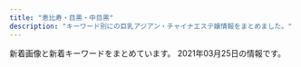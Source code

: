 ```yaml
---
title: "恵比寿・目黒・中目黒"
description: "キーワード別にの巨乳アジアン・チャイナエステ嬢情報をまとめました。"
---
```


新着画像と新着キーワードをまとめています。
2021年03月25日の情報です。

<DmmAffiliateIns />
<KeywordTable
  shops={
    [
    {
        "img_links": [
            "http://meguro-babel.com/images/room/photo04.jpg",
            "http://meguro-babel.com/images/qr.jpg",
            "http://meguro-babel.com/girl/5.jpg",
            "http://meguro-babel.com/girl/19.jpg",
            "http://meguro-babel.com/topics/img/129-1.jpg",
            "http://meguro-babel.com/girl/11.jpg",
            "http://meguro-babel.com/girl/8.jpg",
            "http://meguro-babel.com/images/room/photo01.jpg",
            "http://meguro-babel.com/topics/img/142-1.jpg",
            "http://meguro-babel.com/girl/7.jpg",
            "http://meguro-babel.com/topics/img/155-1.jpg",
            "http://meguro-babel.com/girl/13.jpg",
            "http://meguro-babel.com/girl/1.jpg",
            "http://meguro-babel.com/girl/21.jpg",
            "http://meguro-babel.com/girl/9.jpg",
            "http://meguro-babel.com/topics/img/156-1.jpg",
            "http://meguro-babel.com/images/room/photo03.jpg",
            "http://meguro-babel.com/topics/img/151-1.jpg",
            "http://meguro-babel.com/girl/4.jpg",
            "http://meguro-babel.com/girl/10.jpg",
            "http://meguro-babel.com/girl/6.jpg",
            "http://meguro-babel.com/girl/15.jpg",
            "http://meguro-babel.com/images/room/photo02.jpg",
            "http://meguro-babel.com/girl/24.jpg",
            "http://meguro-babel.com/topics/img/157-1.jpg",
            "http://meguro-babel.com/topics/img/150-1.jpg",
            "http://meguro-babel.com/images/topimg4.jpg",
            "http://meguro-babel.com/topics/img/145-1.jpg",
            "http://meguro-babel.com/images/img_1.jpg",
            "http://meguro-babel.com/girl/2.jpg",
            "http://meguro-babel.com/girl/3.jpg"
        ],
        "url": "http://meguro-babel.com/",
        "station": "JR\u76ee\u9ed2\u99c5\u6771\u53e3",
        "keywords": {},
        "name": "\u30d0\u30d9\u30eb"
    },
    {
        "url": "http://relacute.tyo.cm/",
        "station": "JR\u76ee\u9ed2\u99c5\u6771\u53e3",
        "keywords": {},
        "name": "RelaCute \u30ea\u30e9\u30ad\u30e5\u30fc\u30c8",
        "img_links": []
    },
    {
        "img_links": [
            "http://victoria.tyo.cm/images/room2.jpg",
            "http://victoria.tyo.cm/photos/sites/13/2018/12/2018121502493879.jpg",
            "http://victoria.tyo.cm/images/top.jpg",
            "http://victoria.tyo.cm/photos/sites/13/2019/07/2019070206503156.jpg",
            "http://victoria.tyo.cm/photos/sites/13/2018/12/2018121502493847.jpg",
            "http://victoria.tyo.cm/photos/sites/13/2020/02/202002030340133.jpg",
            "http://victoria.tyo.cm/photos/sites/13/2019/10/2019101403232834.jpg",
            "http://victoria.tyo.cm/photos/sites/13/2019/08/2019080607062415.jpg",
            "http://victoria.tyo.cm/photos/sites/13/2019/01/2019012509505197.jpg",
            "http://victoria.tyo.cm/images/pick.jpg",
            "http://victoria.tyo.cm/photos/sites/13/2019/01/2019011103510521.jpg",
            "http://victoria.tyo.cm/photos/sites/13/2020/02/2020021307433041.jpg",
            "http://victoria.tyo.cm/images/news.jpg",
            "http://victoria.tyo.cm/photos/sites/13/2019/05/201905100639429.jpg",
            "http://victoria.tyo.cm/photos/sites/13/2018/12/2018122701570616.jpg",
            "http://victoria.tyo.cm/images/s_staff.png",
            "http://victoria.tyo.cm/photos/sites/13/2019/02/2019022703022355.jpg",
            "http://victoria.tyo.cm/images/room4.jpg",
            "http://victoria.tyo.cm/photos/sites/13/2018/12/2018121502493953.jpg",
            "http://victoria.tyo.cm/photos/sites/13/2018/12/2018122904422525.jpg",
            "http://victoria.tyo.cm/photos/sites/13/2019/01/2019012509534353.jpg",
            "http://victoria.tyo.cm/photos/sites/13/2020/01/2020012005552622.jpg",
            "http://victoria.tyo.cm/photos/sites/13/2018/12/2018121502493814.jpg",
            "http://victoria.tyo.cm/photos/sites/13/2019/01/2019012108071242.jpg",
            "http://victoria.tyo.cm/photos/sites/13/2019/02/2019021407162693.jpg",
            "http://victoria.tyo.cm/photos/sites/13/2019/04/2019041807165826.jpg",
            "http://victoria.tyo.cm/images/room3.jpg",
            "http://victoria.tyo.cm/photos/sites/13/2019/06/2019061005275095.jpg",
            "https://www.a-side.com/ad/koko/include/banner/koko_125x125.png",
            "http://victoria.tyo.cm/photos/sites/13/2019/12/2019120106181894.jpg",
            "http://victoria.tyo.cm/photos/sites/13/2018/12/2018122701570643.jpg",
            "http://victoria.tyo.cm/photos/sites/13/2019/12/2019120406433710.jpg",
            "http://victoria.tyo.cm/images/room1.jpg",
            "http://victoria.tyo.cm/photos/sites/13/2019/10/2019100904083557.jpg",
            "http://victoria.tyo.cm/photos/sites/13/2020/02/2020020104570910.jpg",
            "http://victoria.tyo.cm/photos/sites/13/2020/01/2020012005552181.jpg",
            "http://victoria.tyo.cm/photos/sites/13/2019/04/2019040304024424.jpg",
            "http://victoria.tyo.cm/photos/sites/13/2020/01/2020011205500461.jpg",
            "http://victoria.tyo.cm/photos/sites/13/2019/01/2019010506293526.jpg",
            "http://victoria.tyo.cm/photos/sites/13/2019/12/2019120904521188.jpg",
            "http://victoria.tyo.cm/images/face.jpg",
            "http://victoria.tyo.cm/photos/sites/13/2020/01/2020011104241542.jpg",
            "http://victoria.tyo.cm/photos/sites/13/2019/02/2019021206543056.jpg",
            "http://victoria.tyo.cm/photos/sites/13/2019/12/2019120904521737.jpg",
            "http://victoria.tyo.cm/images/mobile.jpg",
            "http://victoria.tyo.cm/photos/sites/13/2020/03/2020031904101259.jpg",
            "http://victoria.tyo.cm/photos/sites/13/2018/12/2018122904411765.jpg",
            "http://victoria.tyo.cm/photos/sites/13/2019/10/2019100904082968.jpg",
            "http://victoria.tyo.cm/photos/sites/13/2020/10/2020100803550565.jpg",
            "http://victoria.tyo.cm/photos/sites/13/2021/02/2021021509575615.jpg",
            "http://victoria.tyo.cm/photos/sites/13/2019/01/2019010506292922.jpg"
        ],
        "url": "http://victoria.tyo.cm/",
        "keywords": {
            "87": 3,
            "F": 1,
            "D": 20,
            "93": 1,
            "89": 1,
            "E": 3,
            "85": 8,
            "82": 2,
            "83": 8,
            "86": 10,
            "C": 8,
            "G": 1
        },
        "station": "JR\u76ee\u9ed2\u99c5\u6771\u53e3",
        "name": "Victoria\u30fb\u30d3\u30af\u30c8\u30ea\u30a2"
    },
    {
        "station": "\u4e2d\u76ee\u9ed2\u99c5\u5357\u6539\u672d\u897f\u53e3",
        "name": "\u6d77\u8cca\u8239",
        "url": "http://kaizokusen.jpn.mn/",
        "img_links": [
            "http://kaizokusen.jpn.mn/photos/sites/31/2018/07/2018070912312985.jpg",
            "http://kaizokusen.jpn.mn/images/news_bj1.jpg",
            "http://kaizokusen.jpn.mn/photos/sites/31/2019/01/2019010309225534.jpg",
            "http://kaizokusen.jpn.mn/images/s_link.png",
            "http://kaizokusen.jpn.mn/photos/sites/31/2019/05/2019051702252726.jpg",
            "http://kaizokusen.jpn.mn/photos/sites/31/2020/06/2020061305220545.jpg",
            "http://kaizokusen.jpn.mn/images/s_contact.jpg",
            "http://kaizokusen.jpn.mn/images/end.png",
            "http://kaizokusen.jpn.mn/photos/sites/31/2019/04/2019040301572848.jpg",
            "http://kaizokusen.jpn.mn/photos/sites/31/2020/08/2020080301195061.jpg",
            "http://kaizokusen.jpn.mn/photos/sites/31/2020/06/2020062208015349.jpg",
            "http://kaizokusen.jpn.mn/photos/sites/31/2019/03/2019032710574970.jpg",
            "http://kaizokusen.jpn.mn/photos/sites/31/2019/11/2019112102290816.jpg",
            "http://kaizokusen.jpn.mn/photos/sites/31/2020/06/2020060409294464.jpg",
            "http://kaizokusen.jpn.mn/images/news04.jpg",
            "http://kaizokusen.jpn.mn/photos/sites/31/2020/05/2020051510144982.jpg",
            "http://kaizokusen.jpn.mn/images/top.jpg",
            "http://kaizokusen.jpn.mn/photos/sites/31/2019/02/2019021410470448.jpg",
            "http://kaizokusen.jpn.mn/photos/sites/31/2020/02/2020022107354732.jpg",
            "http://kaizokusen.jpn.mn/photos/sites/31/2020/11/2020112103070699.jpg",
            "http://kaizokusen.jpn.mn/photos/sites/31/2019/11/2019111401215721.jpg",
            "http://kaizokusen.jpn.mn/photos/sites/31/2019/01/201901130238317.jpg",
            "http://kaizokusen.jpn.mn/photos/sites/31/2020/08/2020082411195272.jpg",
            "http://kaizokusen.jpn.mn/images/s_news.jpg",
            "http://kaizokusen.jpn.mn/photos/sites/31/2020/04/2020042207290081.jpg",
            "http://kaizokusen.jpn.mn/photos/sites/31/2020/03/2020031402334084.jpg",
            "http://kaizokusen.jpn.mn/photos/sites/31/2018/12/2018121710580889.jpg",
            "http://kaizokusen.jpn.mn/photos/sites/31/2020/03/2020030801205388.jpg",
            "http://kaizokusen.jpn.mn/photos/sites/31/2020/01/2020010602051995.jpg",
            "http://kaizokusen.jpn.mn/photos/sites/31/2019/09/2019091102140786.jpg",
            "http://kaizokusen.jpn.mn/photos/sites/31/2019/12/2019121904244431.jpg",
            "http://kaizokusen.jpn.mn/images/s_pick.png",
            "http://kaizokusen.jpn.mn/photos/sites/31/2020/12/2020120801390122.jpg",
            "http://kaizokusen.jpn.mn/images/news_bj3.jpg",
            "http://kaizokusen.jpn.mn/photos/sites/31/2019/06/2019061406003081.jpg",
            "http://kaizokusen.jpn.mn/photos/sites/31/2019/06/2019060402255852.jpg",
            "http://kaizokusen.jpn.mn/photos/sites/31/2019/01/2019012803255272.jpg",
            "http://kaizokusen.jpn.mn/images/mobile.jpg",
            "http://kaizokusen.jpn.mn/photos/sites/31/2019/11/2019111410352979.jpg",
            "http://kaizokusen.jpn.mn/photos/sites/31/2021/03/202103220145503.jpg",
            "http://kaizokusen.jpn.mn/photos/sites/31/2018/12/2018122706404758.jpg",
            "http://kaizokusen.jpn.mn/photos/sites/31/2019/06/2019060402255271.jpg",
            "http://kaizokusen.jpn.mn/photos/sites/31/2019/03/2019032601332117.jpg",
            "http://kaizokusen.jpn.mn/images/news03.jpg",
            "http://kaizokusen.jpn.mn/photos/sites/31/2019/09/2019092905302643.jpg",
            "http://kaizokusen.jpn.mn/images/s_staff.png",
            "http://kaizokusen.jpn.mn/photos/sites/31/2019/12/2019122806012497.jpg",
            "http://kaizokusen.jpn.mn/photos/sites/31/2019/02/2019022801560094.jpg",
            "http://kaizokusen.jpn.mn/photos/sites/31/2020/02/202002070127147.jpg",
            "http://kaizokusen.jpn.mn/photos/sites/31/2020/01/2020011609085443.jpg",
            "http://kaizokusen.jpn.mn/photos/sites/31/2020/06/2020061302013959.jpg",
            "http://kaizokusen.jpn.mn/photos/sites/31/2019/12/201912200917482.jpg",
            "http://kaizokusen.jpn.mn/images/headline.jpg"
        ],
        "keywords": {
            "86": 28,
            "E": 28,
            "D": 74,
            "88": 10,
            "83": 7,
            "87": 32,
            "C": 45,
            "85": 26,
            "84": 3
        }
    },
    {
        "img_links": [
            "http://with-you.tyo.cm/photos/sites/6/2019/11/2019112916075813.jpg",
            "http://with-you.tyo.cm/photos/sites/6/2019/12/2019121914290210.jpg",
            "http://with-you.tyo.cm/images/s_pick.jpg",
            "http://with-you.tyo.cm/photos/sites/6/2019/11/2019110107573374.jpg",
            "http://with-you.tyo.cm/photos/sites/6/2019/02/2019021816145119.jpg",
            "http://with-you.tyo.cm/photos/sites/6/2020/03/2020032714573892.jpg",
            "http://with-you.tyo.cm/photos/sites/6/2019/12/2019121017051599.jpg",
            "http://with-you.tyo.cm/photos/sites/6/2019/10/2019102716505281.jpg",
            "http://with-you.tyo.cm/photos/sites/6/2019/11/2019111915264240.jpg",
            "http://with-you.tyo.cm/photos/sites/6/2020/03/2020032714542799.jpg",
            "http://with-you.tyo.cm/photos/sites/6/2019/11/2019110107572662.jpg",
            "http://with-you.tyo.cm/photos/sites/6/2019/11/2019112214503286.jpg",
            "http://with-you.tyo.cm/images/top.png",
            "http://with-you.tyo.cm/photos/sites/6/2020/06/2020061515324852.jpg",
            "http://with-you.tyo.cm/photos/sites/6/2019/02/2019021816155116.jpg",
            "http://with-you.tyo.cm/photos/sites/6/2019/11/2019110108002447.jpg",
            "http://with-you.tyo.cm/photos/sites/6/2019/11/2019110606012817.jpg",
            "http://with-you.tyo.cm/photos/sites/6/2020/06/2020061515330329.jpg",
            "http://with-you.tyo.cm/photos/sites/6/2019/12/2019121914290846.jpg",
            "http://with-you.tyo.cm/photos/sites/6/2019/11/2019110806175734.jpg",
            "http://with-you.tyo.cm/photos/sites/6/2020/09/2020092511214697.jpg",
            "http://with-you.tyo.cm/photos/sites/6/2019/11/2019112916075124.jpg",
            "http://with-you.tyo.cm/images/s_news.jpg",
            "http://with-you.tyo.cm/photos/sites/6/2019/11/2019112214502832.jpg",
            "http://with-you.tyo.cm/photos/sites/6/2019/11/2019111915264046.jpg",
            "http://with-you.tyo.cm/images/s_recuit.jpg",
            "http://with-you.tyo.cm/photos/sites/6/2021/02/2021022216380216.jpg",
            "http://with-you.tyo.cm/photos/sites/6/2019/02/2019021818395644.jpg",
            "http://with-you.tyo.cm/photos/sites/6/2019/06/2019060510455732.jpg",
            "http://with-you.tyo.cm/photos/sites/6/2019/10/2019102716505124.jpg",
            "http://with-you.tyo.cm/photos/sites/6/2019/03/2019030615474648.jpg",
            "http://with-you.tyo.cm/photos/sites/6/2019/11/2019112517122617.jpg",
            "http://with-you.tyo.cm/images/s_link.jpg",
            "http://with-you.tyo.cm/photos/sites/6/2019/11/2019112916080552.jpg",
            "http://with-you.tyo.cm/photos/sites/6/2019/11/2019110806175615.jpg",
            "http://with-you.tyo.cm/images/s_staff.jpg",
            "http://with-you.tyo.cm/photos/sites/6/2019/02/2019021818404723.jpg",
            "http://with-you.tyo.cm/photos/sites/6/2019/11/2019112517121980.jpg",
            "http://with-you.tyo.cm/photos/sites/6/2019/12/2019121017051597.jpg",
            "http://with-you.tyo.cm/photos/sites/6/2019/11/2019110108001772.jpg"
        ],
        "keywords": {
            "D": 19,
            "C": 35
        },
        "url": "http://with-you.tyo.cm",
        "station": "JR\u76ee\u9ed2\u99c5\u6771\u53e3",
        "name": "With you\u30fb\u30a6\u30a3\u30ba\u30e6\u30fc"
    },
    {
        "name": "OnlyOne",
        "keywords": {
            "F": 1,
            "85": 8,
            "83": 2,
            "C": 4,
            "D": 26,
            "88": 3,
            "86": 11,
            "E": 2,
            "84": 1,
            "87": 7
        },
        "url": "http://onlyone.tyo.cm/",
        "img_links": [
            "http://onlyone.tyo.cm/photos/sites/5/2019/11/2019110105152849.jpg",
            "http://onlyone.tyo.cm/photos/sites/5/2019/05/2019052911352557.jpg",
            "http://onlyone.tyo.cm/photos/sites/5/2018/06/2018062904050630.jpg",
            "http://onlyone.tyo.cm/photos/sites/5/2018/11/2018112110301745.jpg",
            "http://onlyone.tyo.cm/photos/sites/5/2020/01/2020011413500417.jpg",
            "http://onlyone.tyo.cm/photos/sites/5/2020/05/2020051419324761.jpg",
            "http://onlyone.tyo.cm/photos/sites/5/2021/03/2021030316101626.jpg",
            "http://onlyone.tyo.cm/photos/sites/5/2020/09/2020092218541894.jpg",
            "http://onlyone.tyo.cm/photos/sites/5/2018/08/2018080308152252.jpg",
            "http://onlyone.tyo.cm/photos/sites/5/2020/02/2020022610121615.jpg",
            "http://onlyone.tyo.cm/photos/sites/5/2021/02/202102181024101.jpg",
            "http://onlyone.tyo.cm/images/top.png",
            "http://onlyone.tyo.cm/photos/sites/5/2019/03/2019030418403098.jpg",
            "http://onlyone.tyo.cm/photos/sites/5/2020/06/2020060815500896.jpg",
            "http://onlyone.tyo.cm/photos/sites/5/2020/09/2020092510524025.jpg",
            "http://onlyone.tyo.cm/images/s_link.png",
            "http://onlyone.tyo.cm/photos/sites/5/2020/09/2020092510523723.jpg",
            "http://onlyone.tyo.cm/photos/sites/5/2021/03/2021030316101022.jpg",
            "http://onlyone.tyo.cm/photos/sites/5/2020/01/2020011413501066.jpg",
            "http://onlyone.tyo.cm/photos/sites/5/2018/09/2018092710191274.jpg",
            "http://onlyone.tyo.cm/images/new.jpg",
            "http://onlyone.tyo.cm/images/acc2.jpg",
            "http://onlyone.tyo.cm/photos/sites/5/2020/07/2020070215334437.jpg",
            "http://onlyone.tyo.cm/photos/sites/5/2021/02/2021022216501749.jpg",
            "http://onlyone.tyo.cm/photos/sites/5/2021/02/2021022515094363.jpg",
            "http://onlyone.tyo.cm/photos/sites/5/2020/09/2020092510523998.jpg",
            "http://onlyone.tyo.cm/photos/sites/5/2019/08/2019082610481667.jpg",
            "http://onlyone.tyo.cm/images/room3.jpg",
            "http://onlyone.a1.ies.bz/upload/sites/5/2021/03/2021030316101022.jpg",
            "http://onlyone.tyo.cm/photos/sites/5/2019/12/2019120510353312.jpg",
            "http://onlyone.tyo.cm/images/room2.jpg",
            "http://onlyone.tyo.cm/photos/sites/5/2019/06/2019060510472559.jpg",
            "http://onlyone.tyo.cm/images/acc4.jpg",
            "http://onlyone.tyo.cm/photos/sites/5/2020/09/2020092617301564.jpg",
            "http://onlyone.tyo.cm/photos/sites/5/2018/11/2018110713255310.jpg",
            "http://onlyone.tyo.cm/photos/sites/5/2017/11/2017112708111797.jpg",
            "http://onlyone.tyo.cm/photos/sites/5/2020/03/2020031716151746.jpg",
            "http://onlyone.tyo.cm/photos/sites/5/2020/07/2020070217061815.jpg",
            "http://onlyone.tyo.cm/photos/sites/5/2019/05/2019050915292562.jpg",
            "http://onlyone.tyo.cm/photos/sites/5/2019/07/201907171609201.jpg",
            "http://onlyone.tyo.cm/photos/sites/5/2021/02/202102201049167.jpg",
            "http://onlyone.tyo.cm/photos/sites/5/2019/12/2019121715483135.jpg",
            "http://onlyone.tyo.cm/photos/sites/5/2019/02/2019022310334774.jpg",
            "http://onlyone.tyo.cm/photos/sites/5/2018/07/2018071709241386.jpg",
            "http://onlyone.tyo.cm/photos/sites/5/2019/07/2019071716092046.jpg",
            "http://onlyone.tyo.cm/images/acc1.jpg",
            "http://onlyone.tyo.cm/photos/sites/5/2019/02/2019022310345266.jpg",
            "http://onlyone.tyo.cm/images/room4.jpg",
            "http://onlyone.tyo.cm/photos/sites/5/2019/11/2019112117013754.jpg",
            "http://onlyone.tyo.cm/photos/sites/5/2018/07/2018071709242171.jpg",
            "http://onlyone.tyo.cm/photos/sites/5/2018/10/201810181432433.jpg",
            "http://onlyone.tyo.cm/photos/sites/5/2019/06/2019060510384975.jpg",
            "http://onlyone.tyo.cm/photos/sites/5/2019/01/2019011814353078.jpg",
            "http://onlyone.tyo.cm/photos/sites/5/2019/01/2019013017371133.jpg",
            "http://onlyone.tyo.cm/photos/sites/5/2020/09/2020090210405221.jpg",
            "http://onlyone.tyo.cm/photos/sites/5/2018/03/2018031607430562.jpg",
            "http://onlyone.tyo.cm/images/acc3.jpg",
            "http://onlyone.tyo.cm/images/s_staff.png",
            "http://onlyone.tyo.cm/photos/sites/5/2018/08/2018082407542866.jpg",
            "http://onlyone.tyo.cm/photos/sites/5/2019/08/2019080815010066.jpg",
            "http://onlyone.tyo.cm/photos/sites/5/2020/01/2020011412572423.jpg",
            "http://onlyone.tyo.cm/photos/sites/5/2019/07/2019070711031982.jpg",
            "http://onlyone.tyo.cm/photos/sites/5/2019/11/2019110105153240.jpg",
            "http://onlyone.tyo.cm/photos/sites/5/2019/07/2019070616424775.jpg",
            "http://onlyone.tyo.cm/photos/sites/5/2021/02/2021021810240848.jpg",
            "http://onlyone.tyo.cm/images/room1.jpg",
            "http://onlyone.tyo.cm/images/line.jpg"
        ],
        "station": "JR\u76ee\u9ed2\u99c5\u897f\u53e3"
    },
    {
        "img_links": [
            "http://fiji-resort.ests.jp/photos/sites/30/2019/06/2019061411123068.jpg",
            "http://fiji-resort.ests.jp/photos/sites/30/2019/12/2019121110440091.jpg",
            "http://fiji-resort.ests.jp/photos/sites/30/2019/03/2019033011081995.jpg",
            "http://fiji-resort.ests.jp/photos/sites/30/2018/09/2018091916161390.jpg",
            "http://fiji-resort.ests.jp/images/access01.jpg",
            "http://fiji-resort.ests.jp/photos/sites/30/2019/11/2019110909384037.jpg",
            "http://fiji-resort.ests.jp/images/s_staff.png",
            "http://fiji-resort.ests.jp/photos/sites/30/2018/11/2018110510493920.jpg",
            "http://fiji-resort.ests.jp/images/access06.jpg",
            "http://fiji-resort.ests.jp/photos/sites/30/2019/09/2019092914334514.jpg",
            "http://fiji-resort.ests.jp/images/top.png",
            "http://fiji-resort.ests.jp/photos/sites/30/2020/02/2020022116402274.jpg",
            "http://fiji-resort.ests.jp/images/s_topics.png",
            "http://fiji-resort.ests.jp/images/access04.jpg",
            "http://fiji-resort.ests.jp/images/access02.jpg",
            "http://fiji-resort.ests.jp/images/access05.jpg",
            "http://fiji-resort.ests.jp/photos/sites/30/2019/03/2019031518525662.jpg",
            "http://fiji-resort.ests.jp/images/end.png",
            "http://fiji-resort.ests.jp/photos/sites/30/2018/11/2018110510493422.jpg",
            "http://fiji-resort.ests.jp/photos/sites/30/2019/03/2019033011105316.jpg",
            "http://fiji-resort.ests.jp/photos/sites/30/2019/06/2019060610451514.jpg",
            "http://fiji-resort.ests.jp/images/topics_bj3.png",
            "http://fiji-resort.ests.jp/photos/sites/30/2019/05/2019050215480292.jpg",
            "http://fiji-resort.ests.jp/images/mobile.png",
            "http://fiji-resort.ests.jp/photos/sites/30/2019/04/2019042017525677.jpg",
            "http://fiji-resort.ests.jp/photos/sites/30/2019/05/2019050215480138.jpg",
            "http://fiji-resort.ests.jp/photos/sites/30/2018/06/2018061511340989.jpg",
            "http://fiji-resort.ests.jp/photos/sites/30/2019/05/2019050215480157.jpg",
            "http://fiji-resort.ests.jp/images/access03.jpg",
            "http://fiji-resort.ests.jp/images/s_link.png",
            "http://fiji-resort.ests.jp/photos/sites/30/2018/09/2018091301234543.jpg",
            "http://fiji-resort.ests.jp/images/line.png"
        ],
        "url": "http://fiji-resort.ests.jp/",
        "keywords": {
            "83": 39,
            "C": 138,
            "82": 18,
            "89": 18,
            "86": 60,
            "87": 78,
            "85": 123,
            "E": 57,
            "D": 141
        },
        "name": "\u30d5\u30a3\u30b8\u30fc\u30ea\u30be\u30fc\u30c8",
        "station": "\u4e2d\u76ee\u9ed2\u99c5\u897f\u53e3"
    },
    {
        "name": "Angel-\u30a8\u30f3\u30b8\u30a7\u30eb-",
        "keywords": {
            "86": 10,
            "87": 2,
            "85": 6,
            "90": 1,
            "84": 2,
            "C": 40,
            "E": 4,
            "89": 1,
            "D": 27,
            "88": 3
        },
        "station": "JR\u76ee\u9ed2\u99c5\u6771\u53e3",
        "img_links": [
            "http://angel.jpn.cm/photos/sites/3/2016/08/staff29a.jpg",
            "http://angel.jpn.cm/photos/sites/3/2019/11/201911181407260.jpg",
            "http://angel.jpn.cm/photos/sites/3/2016/08/staff28a.jpg",
            "http://angel.jpn.cm/photos/sites/3/2016/08/staff24.jpg",
            "http://angel.jpn.cm/photos/sites/3/2018/06/2018061505064271.jpg",
            "http://angel.jpn.cm/photos/sites/3/2021/02/2021021714005240.jpg",
            "http://angel.jpn.cm/images/s_news.png",
            "http://angel.jpn.cm/photos/sites/3/2019/12/2019122718552413.jpg",
            "http://angel.jpn.cm/photos/sites/3/2019/12/2019122718552430.jpg",
            "http://angel.jpn.cm/photos/sites/3/2017/01/1.jpg",
            "http://angel.jpn.cm/photos/sites/3/2016/08/staff3.jpg",
            "http://angel.jpn.cm/images/room3.jpg",
            "http://angel.jpn.cm/photos/sites/3/2019/07/2019071016030711.jpg",
            "http://cdn.dino-es.com/images/logo/150x40DinoEs.png",
            "http://angel.jpn.cm/photos/sites/3/2016/10/staff01.jpg",
            "http://angel.jpn.cm/images/s_mobile.png",
            "http://angel.jpn.cm/photos/sites/3/2017/12/201712270537317.jpg",
            "http://angel.jpn.cm/photos/sites/3/2019/07/2019071213431954.jpg",
            "http://angel.jpn.cm/photos/sites/3/2017/05/8.jpg",
            "http://angel.jpn.cm/photos/sites/3/2016/08/staff4.jpg",
            "http://angel.jpn.cm/photos/sites/3/2021/02/2021022516024747.jpg",
            "http://angel.jpn.cm/photos/sites/3/2016/08/staff38.jpg",
            "http://angel.jpn.cm/photos/sites/3/2016/10/staff41.jpg",
            "http://angel.jpn.cm/photos/sites/3/2019/06/201906051042276.jpg",
            "http://angel.jpn.cm/photos/sites/3/2016/10/staff01a.jpg",
            "http://angel.jpn.cm/images/s_staff.png",
            "http://angel.jpn.cm/images/girl-z2.jpg",
            "http://angel.jpn.cm/photos/sites/3/2016/08/staff23.jpg",
            "http://angel.jpn.cm/photos/sites/3/2016/08/staff7.jpg",
            "http://angel.jpn.cm/photos/sites/3/2018/06/2018061505064251.jpg",
            "http://angel.jpn.cm/photos/sites/3/2016/08/staff29.jpg",
            "http://angel.jpn.cm/photos/sites/3/2019/10/2019100910242499.jpg",
            "http://angel.jpn.cm/photos/sites/3/2018/06/2018062105525655.jpg",
            "http://angel.jpn.cm/images/room6.jpg",
            "http://angel.jpn.cm/images/s_link.png",
            "http://angel.jpn.cm/photos/sites/3/2019/12/2019122718552333.jpg",
            "http://angel.jpn.cm/photos/sites/3/2016/08/staff8a.jpg",
            "http://angel.jpn.cm/photos/sites/3/2020/06/2020061515170635.jpg",
            "http://angel.jpn.cm/photos/sites/3/2016/08/staff8.jpg",
            "http://angel.jpn.cm/photos/sites/3/2016/08/staff39.jpg",
            "http://angel.jpn.cm/photos/sites/3/2016/08/staff28.jpg",
            "http://angel.jpn.cm/images/room1.jpg",
            "http://angel.jpn.cm/images/room7.jpg",
            "http://angel.jpn.cm/images/room5.jpg",
            "http://angel.jpn.cm/photos/sites/3/2016/08/staff22.jpg",
            "http://angel.jpn.cm/photos/sites/3/2016/08/staff5.jpg",
            "http://angel.jpn.cm/images/mobile.jpg",
            "http://angel.jpn.cm/photos/sites/3/2016/09/72670992207769698.jpg",
            "http://angel.jpn.cm/photos/sites/3/2016/08/staff21.jpg",
            "http://angel.jpn.cm/photos/sites/3/2016/08/staff7a.jpg",
            "http://angel.jpn.cm/photos/sites/3/2018/06/2018061601280885.jpg",
            "http://angel.jpn.cm/photos/sites/3/2016/08/staff22a.jpg",
            "http://angel.jpn.cm/photos/sites/3/2020/09/2020092511154515.jpg",
            "http://angel.jpn.cm/photos/sites/3/2016/08/staff36g.jpg",
            "http://angel.jpn.cm/photos/sites/3/2018/09/2018091001155585.jpg",
            "http://angel.jpn.cm/images/info.jpg",
            "http://angel.jpn.cm/photos/sites/3/2016/08/staff25.jpg",
            "http://angel.jpn.cm/photos/sites/3/2016/08/staff25a.jpg",
            "http://angel.jpn.cm/images/s_pick.png",
            "http://angel.jpn.cm/photos/sites/3/2016/09/staff40.jpg",
            "http://angel.jpn.cm/photos/sites/3/2016/08/staff37.jpg",
            "http://angel.jpn.cm/images/girl-z1.jpg",
            "http://angel.jpn.cm/photos/sites/3/2016/08/staff23a.jpg",
            "http://angel.jpn.cm/photos/sites/3/2017/11/201711280608539.jpg",
            "http://angel.jpn.cm/photos/sites/3/2017/03/2.jpg",
            "http://angel.jpn.cm/images/top02.jpg",
            "http://angel.jpn.cm/photos/sites/3/2016/08/staff14.jpg",
            "http://angel.jpn.cm/photos/sites/3/2017/11/2017112010234266.jpg",
            "http://angel.jpn.cm/images/top01.jpg",
            "http://angel.jpn.cm/photos/sites/3/2016/08/staff2.jpg",
            "http://angel.jpn.cm/photos/sites/3/2016/09/staff40a.jpg",
            "http://angel.jpn.cm/photos/sites/3/2016/08/staff14a.jpg",
            "http://angel.jpn.cm/images/room4.jpg",
            "http://angel.jpn.cm/photos/sites/3/2017/12/2017122705371661.jpg",
            "http://angel.jpn.cm/photos/sites/3/2017/04/1.jpg",
            "http://angel.jpn.cm/photos/sites/3/2016/08/staff35.jpg",
            "http://angel.jpn.cm/photos/sites/3/2019/06/2019060510404179.jpg",
            "http://angel.jpn.cm/images/nbj3.jpg",
            "http://angel.jpn.cm/photos/sites/3/2019/11/2019111814073465.jpg",
            "http://angel.jpn.cm/images/room2.jpg",
            "http://angel.jpn.cm/photos/sites/3/2018/11/201811011331167.jpg",
            "http://angel.jpn.cm/photos/sites/3/2016/08/staff11.jpg"
        ],
        "url": "http://angel.jpn.cm/"
    },
    {
        "url": "http://www.himawari-aroma.xyz/",
        "name": "\u3072\u307e\u308f\u308a",
        "img_links": [
            "http://www.himawari-aroma.xyz/images/shop/4/1.jpg",
            "http://www.himawari-aroma.xyz/images/staff/3/mayu.png",
            "http://www.himawari-aroma.xyz/images/staff/3/ami.png",
            "http://www.himawari-aroma.xyz/images/shop/1.png",
            "http://www.himawari-aroma.xyz/images/shop/4/2.jpg",
            "http://www.himawari-aroma.xyz/images/psd/off.jpg",
            "http://www.himawari-aroma.xyz/images/13.png",
            "http://www.himawari-aroma.xyz/images/sys.jpg"
        ],
        "keywords": {},
        "station": "JR\u6075\u6bd4\u5bff\u99c5\u897f\u53e3"
    },
    {
        "keywords": {
            "86": 2,
            "87": 4,
            "D": 6,
            "C": 14,
            "85": 2
        },
        "name": "\u7652\u3057\u5bb6",
        "station": "\u897f\u5c0f\u5c71\u99c5",
        "img_links": [
            "http://www.oasis.esjoho.com/img/pickup.jpg",
            "http://www.oasis.esjoho.com/img/btn_side_mobile.jpg",
            "http://www.oasis.esjoho.com/files/005-02.jpg",
            "http://www.oasis.esjoho.com/files/005.jpg",
            "http://www.oasis.esjoho.com/files/001-02.jpg",
            "http://www.oasis.esjoho.com/img/goback.jpg",
            "http://www.oasis.esjoho.com/img/ttl_news.png",
            "http://www.oasis.esjoho.com/files/001.jpg",
            "http://www.oasis.esjoho.com/img/ttl_info.png",
            "http://www.oasis.esjoho.com/img/tel.png",
            "http://www.oasis.esjoho.com/files/002-02.jpg",
            "http://www.oasis.esjoho.com/files/002.jpg",
            "http://www.oasis.esjoho.com/files/004.jpg",
            "http://www.oasis.esjoho.com/files/004-02.jpg",
            "http://www.oasis.esjoho.com/img/btn_blog.png"
        ],
        "url": "http://www.oasis.esjoho.com/"
    },
    {
        "url": "http://nakamegurofun.com/",
        "img_links": [
            "http://nakamegurofun.com/files/0050964.jpg",
            "http://nakamegurofun.com/files/003-030964.jpg",
            "http://nakamegurofun.com/images/shop/shop04.jpg",
            "http://nakamegurofun.com/files/0064f22.jpg",
            "http://nakamegurofun.com/images/s1.jpg",
            "http://nakamegurofun.com/files/0054f22.jpg",
            "http://nakamegurofun.com/images/main_bottom.png",
            "http://nakamegurofun.com/images/zi_massage.png",
            "http://nakamegurofun.com/files/0020964.jpg",
            "http://nakamegurofun.com/files/0060964.jpg",
            "http://nakamegurofun.com/files/008-020964.jpg",
            "http://nakamegurofun.com/images/s2.jpg",
            "http://nakamegurofun.com/images/shop/shop01.jpg",
            "http://nakamegurofun.com/files/005-030964.jpg",
            "http://nakamegurofun.com/images/s5.jpg",
            "http://nakamegurofun.com/files/002fa9d.jpg",
            "http://nakamegurofun.com/images/xian.png",
            "http://nakamegurofun.com/images/main_top.png",
            "http://nakamegurofun.com/images/shop/shop03.jpg",
            "http://nakamegurofun.com/files/008-030964.jpg",
            "http://nakamegurofun.com/files/007fa9d.jpg",
            "http://nakamegurofun.com/files/002-030964.jpg",
            "http://nakamegurofun.com/files/005-020964.jpg",
            "http://nakamegurofun.com/files/0024f22.jpg",
            "http://nakamegurofun.com/files/006-030964.jpg",
            "http://nakamegurofun.com/images/infotiao1.jpg",
            "http://nakamegurofun.com/files/0084f22.jpg",
            "http://nakamegurofun.com/images/s4.jpg",
            "http://nakamegurofun.com/files/008fa9d.jpg",
            "http://nakamegurofun.com/images/service91a6.png",
            "http://nakamegurofun.com/images/tel.png",
            "http://nakamegurofun.com/files/003-020964.jpg",
            "http://nakamegurofun.com/images/shop/shop02.jpg",
            "http://nakamegurofun.com/images/zi_staff.png",
            "http://nakamegurofun.com/files/0074f22.jpg",
            "http://nakamegurofun.com/files/003fa9d.jpg",
            "http://nakamegurofun.com/files/007-020964.jpg",
            "http://nakamegurofun.com/files/0070964.jpg",
            "http://nakamegurofun.com/images/s3.jpg",
            "http://nakamegurofun.com/files/007-030964.jpg",
            "http://nakamegurofun.com/files/0080964.jpg",
            "http://nakamegurofun.com/files/006fa9d.jpg",
            "http://nakamegurofun.com/files/0030964.jpg",
            "http://nakamegurofun.com/files/0034f22.jpg",
            "http://nakamegurofun.com/files/005fa9d.jpg",
            "http://nakamegurofun.com/files/002-020964.jpg",
            "http://nakamegurofun.com/files/006-020964.jpg"
        ],
        "station": "\u4e2d\u76ee\u9ed2\u99c5\u897f\u53e3",
        "keywords": {
            "85": 1,
            "C": 1,
            "D": 5,
            "88": 1,
            "87": 4
        },
        "name": "Flower \uff5e\u30d5\u30e9\u30ef\u30fc\uff5e"
    },
    {
        "url": "http://hi-msg.com/tonton/",
        "station": "JR\u6075\u6bd4\u5bff\u99c5\u897f\u53e3",
        "keywords": {
            "83": 7,
            "C": 7,
            "86": 17,
            "E": 5,
            "D": 19,
            "85": 7
        },
        "name": "\u30c8\u30f3\u30c8\u30f3",
        "img_links": [
            "http://hi-msg.com/tonton/images/staff_images/st2.jpg",
            "http://hi-msg.com/tonton/images/staff_images/st4.jpg",
            "http://hi-msg.com/tonton/images/fbb.jpg",
            "http://hi-msg.com/tonton/images/an_5_02.jpg",
            "http://hi-msg.com/tonton/images/slider/slide2s.png",
            "http://hi-msg.com/tonton/images/an_6_01.jpg",
            "http://hi-msg.com/tonton/images/an_1_01.jpg",
            "http://hi-msg.com/tonton/images/an_5_01.jpg",
            "http://hi-msg.com/tonton/images/index-2.jpg",
            "http://hi-msg.com/tonton/images/index-1.jpg",
            "http://hi-msg.com/tonton/images/slider/slide2.png",
            "http://hi-msg.com/tonton/images/an_4_02.jpg",
            "http://hi-msg.com/tonton/images/an_1_02.jpg",
            "http://hi-msg.com/tonton/images/sys1.jpg",
            "http://hi-msg.com/tonton/images/slider/slide1.png",
            "http://hi-msg.com/tonton/images/slider/slide3s.png",
            "http://hi-msg.com/tonton/images/index_01.jpg",
            "http://hi-msg.com/tonton/images/an_6_02.jpg",
            "http://hi-msg.com/tonton/images/staff_images/sl.png",
            "http://hi-msg.com/tonton/images/r1.jpg",
            "http://hi-msg.com/tonton/images/qr.jpg",
            "http://hi-msg.com/tonton/images/staff_images/st3.jpg",
            "http://hi-msg.com/tonton/images/an_3_02.jpg",
            "http://hi-msg.com/tonton/images/staff_images/st1.jpg",
            "http://hi-msg.com/tonton/images/r2.jpg",
            "http://hi-msg.com/tonton/images/slider/slide3.png",
            "http://hi-msg.com/tonton/images/staff_images/st5.jpg",
            "http://hi-msg.com/tonton/images/r3.jpg",
            "http://hi-msg.com/tonton/images/r4.jpg",
            "http://hi-msg.com/tonton/images/an_4_01.jpg",
            "http://hi-msg.com/tonton/images/eve1.png",
            "http://hi-msg.com/tonton/images/an_2_02.jpg",
            "http://hi-msg.com/tonton/images/an_2_01.jpg",
            "http://hi-msg.com/tonton/images/slider/slide1s.png",
            "http://hi-msg.com/tonton/images/an_3_01.jpg"
        ]
    },
    {
        "img_links": [
            "http://kintsuki.este88.com/gals/kana1.jpg",
            "http://kintsuki.este88.com/images/ph1.jpg",
            "http://kintsuki.este88.com/images/r04.jpg",
            "http://kintsuki.este88.com/gals/koyuki1.jpg",
            "http://kintsuki.este88.com/gals/kixyoko1.jpg",
            "http://kintsuki.este88.com/images/r02.jpg",
            "http://kintsuki.este88.com/gals/yuyu1.jpg",
            "http://kintsuki.este88.com/gals/kaori1.jpg",
            "http://kintsuki.este88.com/gals/momo1.jpg",
            "http://kintsuki.este88.com/images/r01.jpg",
            "http://kintsuki.este88.com/gals/mika1.jpg",
            "http://kintsuki.este88.com/gals/rei1.jpg",
            "http://kintsuki.este88.com/gals/rina1.jpg"
        ],
        "keywords": {},
        "station": "JR\u76ee\u9ed2\u99c5\u6771\u53e3",
        "url": "http://kintsuki.este88.com/",
        "name": "\u91d1\u306e\u6708"
    },
    {
        "img_links": [
            "http://bimajo-massage.work/img/sta1.jpg",
            "http://bimajo-massage.work/sp/img/pic.jpg",
            "http://bimajo-massage.work/img/st5.jpg",
            "http://bimajo-massage.work/sp/img/p-7.jpg",
            "http://bimajo-massage.work/img/body-.png",
            "http://bimajo-massage.work/img/st7.jpg",
            "http://bimajo-massage.work/sp/img/t-t.jpg",
            "http://bimajo-massage.work/sp/img/botton.jpg",
            "http://bimajo-massage.work/img/sta5.jpg",
            "http://bimajo-massage.work/sp/img/tel.jpg",
            "http://bimajo-massage.work/sp/img/t-r.jpg",
            "http://bimajo-massage.work/img/st6.jpg",
            "http://bimajo-massage.work/sp/img/st5.jpg",
            "http://bimajo-massage.work/sp/img/t-s.jpg",
            "http://bimajo-massage.work/img/sta6.jpg",
            "http://bimajo-massage.work/img/acc2.jpg",
            "http://bimajo-massage.work/sp/img/st1.jpg",
            "http://bimajo-massage.work/sp/img/add.jpg",
            "http://bimajo-massage.work/sp/img/p-5.jpg",
            "http://bimajo-massage.work/sp/img/info.jpg",
            "http://bimajo-massage.work/sp/img/time.jpg",
            "http://bimajo-massage.work/sp/img/st6.jpg",
            "http://bimajo-massage.work/sp/img/sys.jpg",
            "http://bimajo-massage.work/img/xmas.png",
            "http://bimajo-massage.work/sp/img/acc2.jpg",
            "http://bimajo-massage.work/img/pic.png",
            "http://bimajo-massage.work/sp/img/acc1.jpg",
            "http://bimajo-massage.work/sp/img/cam.jpg",
            "http://bimajo-massage.work/sp/img/pc.jpg",
            "http://bimajo-massage.work/img/mo.png",
            "http://bimajo-massage.work/img/sta7.jpg",
            "http://bimajo-massage.work/sp/img/t-o.jpg",
            "http://bimajo-massage.work/img/acc1.jpg",
            "http://bimajo-massage.work/img/bottom.png",
            "http://bimajo-massage.work/sp/img/p-6.jpg",
            "http://bimajo-massage.work/sp/img/t-a.jpg",
            "http://bimajo-massage.work/sp/img/tit.jpg",
            "http://bimajo-massage.work/sp/img/st7.jpg",
            "http://bimajo-massage.work/img/st1.jpg"
        ],
        "keywords": {
            "87": 12,
            "E": 2,
            "D": 24,
            "85": 13,
            "86": 12,
            "88": 2,
            "C": 13
        },
        "name": "\u7f8e\u9b54\u5973",
        "station": "JR\u6075\u6bd4\u5bff\u99c5\u897f\u53e3",
        "url": "http://bimajo-massage.work/"
    }
]
}
/>
<DmmAffiliateScript />
